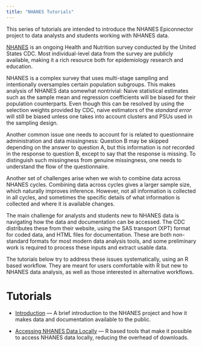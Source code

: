 ```yaml
---
title: "NHANES Tutorials"
---
```


This series of tutorials are intended to introduce the NHANES
Epiconnector project to data analysts and students working with
NHANES data.

[NHANES](https://www.cdc.gov/nchs/nhanes/about_nhanes.htm) is an
ongoing Health and Nutrition survey conducted by the United States
CDC. Most individual-level data from the survey are publicly available, making it a rich
resource both for epidemiology research and education.

NHANES is a complex survey that uses multi-stage sampling and
intentionally oversamples certain population subgroups. This makes
analysis of NHANES data somewhat nontrivial: Naive statistical
estimates such as the sample mean and regression coefficients will be
biased for their population counterparts. Even though this can be
resolved by using the selection weights provided by CDC, naive
estimators of the _standard error_ will still be biased unless one
takes into account clusters and PSUs used in the sampling
design.

Another common issue one needs to account for is related to
questionnaire administration and data missingness: Question B may be
skipped depending on the answer to question A, but this information is
_not_ recorded in the response to question B, except to say that the
response is missing. To distinguish such missingness from genuine
missingness, one needs to understand the flow of the questionnaire.

Another set of challenges arise when we wish to combine data across
NHANES cycles. Combining data across cycles gives a larger sample
size, which naturally improves inference. However, not all information
is collected in all cycles, and sometimes the specific details of what
information is collected and where it is available changes.

The main challenge for analysts and students new to NHANES data is
navigating how the data and documentation can be accessed. The CDC
distributes these from their website, using the SAS transport (XPT)
format for coded data, and HTML files for documentation. These are
both non-standard formats for most modern data analysis tools, and
some preliminary work is required to process these inputs and extract
usable data.

The tutorials below try to address these issues systematically, using
an R based workflow. They are meant for users comfortable with R but
new to NHANES data analysis, as well as those interested in
alternative workflows.


# Tutorials

- [Introduction](nhanes-introduction.html) --- A brief introduction to
  the NHANES project and how it makes data and documentation available
  to the public.

- [Accessing NHANES Data Locally](nhanes-local.html) --- R
  based tools that make it possible to access NHANES data locally,
  reducing the overhead of downloads.

